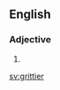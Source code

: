 ==English==

===Adjective===
{{head|en|adjective comparative form}}

# {{en-comparative of|gritty}}

[[sv:grittier]]